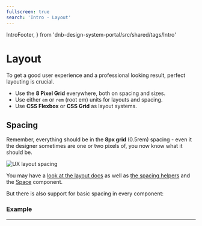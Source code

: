 ```yaml
---
fullscreen: true
search: 'Intro - Layout'
---
```


  IntroFooter,
} from 'dnb-design-system-portal/src/shared/tags/Intro'

<Intro>

# Layout

To get a good user experience and a professional looking result, perfect layouting is crucial.

- Use the **8 Pixel Grid** everywhere, both on spacing and sizes.
- Use either `em` or `rem` (root em) units for layouts and spacing.
- Use **CSS Flexbox** or **CSS Grid** as layout systems.

## Spacing

Remember, everything should be in the **8px grid** (0.5rem) spacing - even it the designer sometimes are one or two pixels of, you now know what it should be.

![UX layout spacing](../usage/assets/ux-layout-spacing.png)

You may have a [look at the layout docs](!/uilib/usage/layout) as well as [the spacing helpers](!/uilib/usage/layout/spacing) and the [Space](/uilib/components/space) component.

But there is also support for basic spacing in every component:

### Example

<LayoutExample />

---

<IntroFooter
  href="/uilib/intro/11-components-elements-extensions"
  text="Next - Components, Elements and Extensions"
/>

</Intro>
